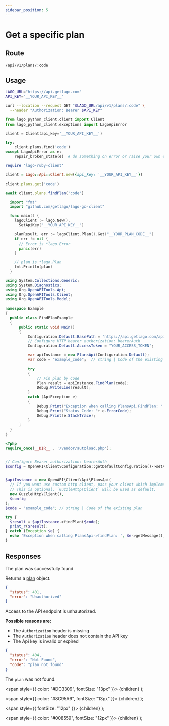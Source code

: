```yaml
---
sidebar_position: 5
---
```



# Get a specific plan

## Route

```curl title="GET"
/api/v1/plans/:code
```

## Usage

<Tabs groupId="prog-language">
  <TabItem value="curl" label="Curl" default>

  ```bash
  LAGO_URL="https://api.getlago.com"
  API_KEY="__YOUR_API_KEY__"

  curl --location --request GET "$LAGO_URL/api/v1/plans/:code" \
    --header "Authorization: Bearer $API_KEY"
  ```
  </TabItem>

  <TabItem value="python" label="Python">

  ```python
  from lago_python_client.client import Client
  from lago_python_client.exceptions import LagoApiError

  client = Client(api_key='__YOUR_API_KEY__')

  try:
      client.plans.find('code')
  except LagoApiError as e:
      repair_broken_state(e)  # do something on error or raise your own exception
  ```
  </TabItem>

  <TabItem value="ruby" label="Ruby">

  ```ruby
  require 'lago-ruby-client'

  client = Lago::Api::Client.new({api_key: '__YOUR_API_KEY__'})

  client.plans.get('code')
  ```
  </TabItem>

  <TabItem value="javascript" label="Javascript">

  ```javascript
  await client.plans.findPlan('code')
  ```
  </TabItem>

  <TabItem value="go" label="Go">

  ```go
    import "fmt"
    import "github.com/getlago/lago-go-client"

    func main() {
      lagoClient := lago.New().
        SetApiKey("__YOUR_API_KEY__")

      planResult, err := lagoClient.Plan().Get("__YOUR_PLAN_CODE__")
      if err != nil {
        // Error is *lago.Error
        panic(err)
      }

      // plan is *lago.Plan
      fmt.Println(plan)
    }
  ```

  </TabItem>

  <TabItem value="csharp" label="C#">

  ```csharp
using System.Collections.Generic;
using System.Diagnostics;
using Org.OpenAPITools.Api;
using Org.OpenAPITools.Client;
using Org.OpenAPITools.Model;

namespace Example
{
    public class FindPlanExample
    {
        public static void Main()
        {
            Configuration.Default.BasePath = "https://api.getlago.com/api/v1";
            // Configure HTTP bearer authorization: bearerAuth
            Configuration.Default.AccessToken = "YOUR_ACCESS_TOKEN";

            var apiInstance = new PlansApi(Configuration.Default);
            var code = "example_code";  // string | Code of the existing plan

            try
            {
                // Fin plan by code
                Plan result = apiInstance.FindPlan(code);
                Debug.WriteLine(result);
            }
            catch (ApiException e)
            {
                Debug.Print("Exception when calling PlansApi.FindPlan: " + e.Message );
                Debug.Print("Status Code: "+ e.ErrorCode);
                Debug.Print(e.StackTrace);
            }
        }
    }
}
  ```

  </TabItem>
  <TabItem value="php" label="PHP">

  ```php
<?php
require_once(__DIR__ . '/vendor/autoload.php');


// Configure Bearer authorization: bearerAuth
$config = OpenAPI\Client\Configuration::getDefaultConfiguration()->setAccessToken('YOUR_ACCESS_TOKEN');


$apiInstance = new OpenAPI\Client\Api\PlansApi(
    // If you want use custom http client, pass your client which implements `GuzzleHttp\ClientInterface`.
    // This is optional, `GuzzleHttp\Client` will be used as default.
    new GuzzleHttp\Client(),
    $config
);
$code = "example_code"; // string | Code of the existing plan

try {
    $result = $apiInstance->findPlan($code);
    print_r($result);
} catch (Exception $e) {
    echo 'Exception when calling PlansApi->findPlan: ', $e->getMessage(), PHP_EOL;
}
  ```

  </TabItem>
</Tabs>

## Responses

<Tabs>
  <TabItem value="200" label="HTTP 200" default>
  The plan was successfully found

  Returns a [plan](./plan-object) object.
  </TabItem>

  <TabItem value="401" label="HTTP 401">

  ```json
  {
    "status": 401,
    "error": "Unauthorized"
  }
  ```

  Access to the API endpoint is unhautorized.

  **Possible reasons are:**
  * The `Authorization` header is missing
  * The `Authorization` header does not contain the API key
  * The Api key is invalid or expired


  </TabItem>

  <TabItem value="404" label="HTTP 404">

  ```json
  {
    "status": 404,
    "error": "Not Found",
    "code": "plan_not_found"
  }
  ```

  The `plan` was not found.
  </TabItem>

</Tabs>



  <span
    style={{
      color: "#DC3309",
      fontSize: "13px"
    }}>
    {children}
  </span>
);

  <span
    style={{
      color: "#8C95A6",
      fontSize: "13px"
    }}>
    {children}
  </span>
);

  <span
    style={{
      fontSize: "12px"
    }}>
    {children}
  </span>
);

  <span
    style={{
      color: "#008559",
      fontSize: "12px"
    }}>
    {children}
  </span>
);
